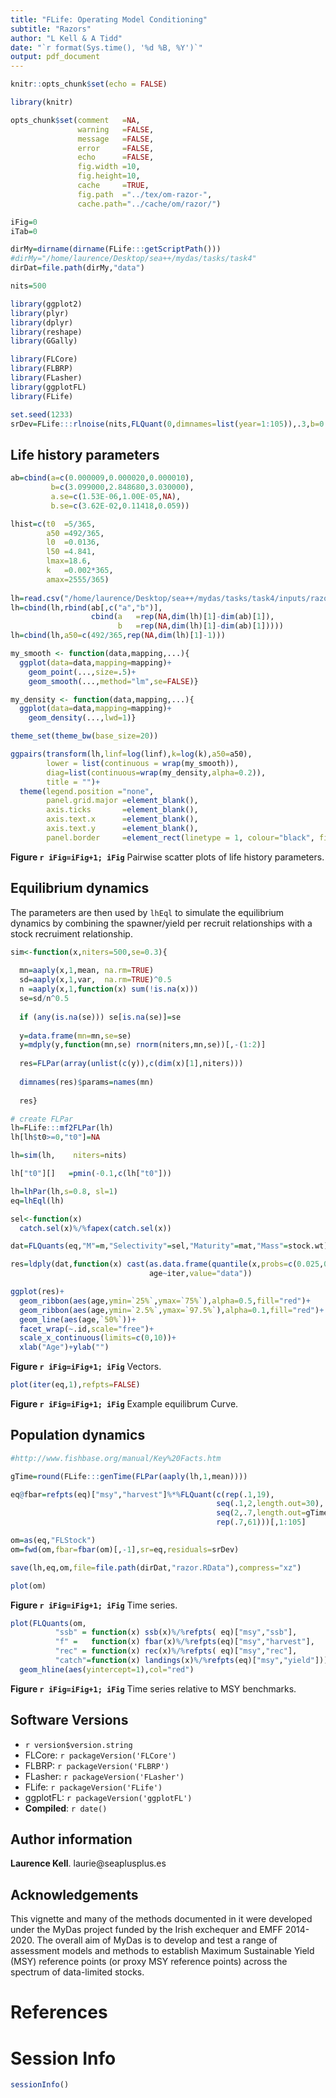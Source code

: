 ```yaml
---
title: "FLife: Operating Model Conditioning"
subtitle: "Razors"
author: "L Kell & A Tidd"
date: "`r format(Sys.time(), '%d %B, %Y')`"
output: pdf_document
---
```

  
```r
knitr::opts_chunk$set(echo = FALSE)

library(knitr)

opts_chunk$set(comment   =NA, 
               warning   =FALSE, 
               message   =FALSE, 
               error     =FALSE, 
               echo      =FALSE,
               fig.width =10, 
               fig.height=10,
               cache     =TRUE, 
               fig.path  ="../tex/om-razor-",
               cache.path="../cache/om/razor/")

iFig=0
iTab=0
```
```r
dirMy=dirname(dirname(FLife:::getScriptPath()))
#dirMy="/home/laurence/Desktop/sea++/mydas/tasks/task4"  
dirDat=file.path(dirMy,"data")

nits=500
```
```r
library(ggplot2)
library(plyr)
library(dplyr)
library(reshape)
library(GGally)

library(FLCore)
library(FLBRP)
library(FLasher)
library(ggplotFL)
library(FLife)
```
```r
set.seed(1233)
srDev=FLife:::rlnoise(nits,FLQuant(0,dimnames=list(year=1:105)),.3,b=0.0)
```

## Life history parameters

```r
ab=cbind(a=c(0.000009,0.000020,0.000010),
         b=c(3.099000,2.848680,3.030000),
         a.se=c(1.53E-06,1.00E-05,NA),
         b.se=c(3.62E-02,0.11418,0.059))

lhist=c(t0  =5/365,
        a50 =492/365,
        l0  =0.0136,
        l50 =4.841,
        lmax=18.6,
        k   =0.002*365,
        amax=2555/365) 
     
lh=read.csv("/home/laurence/Desktop/sea++/mydas/tasks/task4/inputs/razorGrowth.csv")[,1:3]     
lh=cbind(lh,rbind(ab[,c("a","b")],
                  cbind(a   =rep(NA,dim(lh)[1]-dim(ab)[1]),
                        b   =rep(NA,dim(lh)[1]-dim(ab)[1]))))
lh=cbind(lh,a50=c(492/365,rep(NA,dim(lh)[1]-1)))
```

```r
my_smooth <- function(data,mapping,...){
  ggplot(data=data,mapping=mapping)+
    geom_point(...,size=.5)+
    geom_smooth(...,method="lm",se=FALSE)}

my_density <- function(data,mapping,...){
  ggplot(data=data,mapping=mapping)+
    geom_density(...,lwd=1)}

theme_set(theme_bw(base_size=20))

ggpairs(transform(lh,linf=log(linf),k=log(k),a50=a50),
        lower = list(continuous = wrap(my_smooth)),
        diag=list(continuous=wrap(my_density,alpha=0.2)),
        title = "")+
  theme(legend.position ="none",
        panel.grid.major =element_blank(),
        axis.ticks       =element_blank(),
        axis.text.x      =element_blank(),
        axis.text.y      =element_blank(),
        panel.border     =element_rect(linetype = 1, colour="black", fill=NA))
```

**Figure `r iFig=iFig+1; iFig`** Pairwise scatter plots of life history parameters.


## Equilibrium dynamics

The parameters are then used by `lhEql` to simulate the equilibrium dynamics by combining the spawner/yield per recruit relationships with a stock recruiment relationship.

```r
sim<-function(x,niters=500,se=0.3){
  
  mn=aaply(x,1,mean, na.rm=TRUE)
  sd=aaply(x,1,var,  na.rm=TRUE)^0.5
  n =aaply(x,1,function(x) sum(!is.na(x)))
  se=sd/n^0.5
  
  if (any(is.na(se))) se[is.na(se)]=se
  
  y=data.frame(mn=mn,se=se)
  y=mdply(y,function(mn,se) rnorm(niters,mn,se))[,-(1:2)]
  
  res=FLPar(array(unlist(c(y)),c(dim(x)[1],niters)))
  
  dimnames(res)$params=names(mn)
  
  res}

# create FLPar
lh=FLife:::mf2FLPar(lh)
lh[lh$t0>=0,"t0"]=NA

lh=sim(lh,    niters=nits)

lh["t0"][]   =pmin(-0.1,c(lh["t0"]))

lh=lhPar(lh,s=0.8, sl=1)
eq=lhEql(lh)
```

```r
sel<-function(x) 
  catch.sel(x)%/%fapex(catch.sel(x))

dat=FLQuants(eq,"M"=m,"Selectivity"=sel,"Maturity"=mat,"Mass"=stock.wt)

res=ldply(dat,function(x) cast(as.data.frame(quantile(x,probs=c(0.025,0.25,0.5,0.75,0.975))),
                               age~iter,value="data"))

ggplot(res)+
  geom_ribbon(aes(age,ymin=`25%`,ymax=`75%`),alpha=0.5,fill="red")+
  geom_ribbon(aes(age,ymin=`2.5%`,ymax=`97.5%`),alpha=0.1,fill="red")+
  geom_line(aes(age,`50%`))+
  facet_wrap(~.id,scale="free")+
  scale_x_continuous(limits=c(0,10))+
  xlab("Age")+ylab("")
```

**Figure `r iFig=iFig+1; iFig`** Vectors.


```r
plot(iter(eq,1),refpts=FALSE)
```

**Figure `r iFig=iFig+1; iFig`** Example equilibrum Curve.


## Population dynamics

```r
#http://www.fishbase.org/manual/Key%20Facts.htm

gTime=round(FLife:::genTime(FLPar(aaply(lh,1,mean))))

eq@fbar=refpts(eq)["msy","harvest"]%*%FLQuant(c(rep(.1,19),
                                              seq(.1,2,length.out=30),
                                              seq(2,.7,length.out=gTime)[-1],
                                              rep(.7,61)))[,1:105]

om=as(eq,"FLStock")
om=fwd(om,fbar=fbar(om)[,-1],sr=eq,residuals=srDev)

save(lh,eq,om,file=file.path(dirDat,"razor.RData"),compress="xz")    

plot(om)
```

**Figure `r iFig=iFig+1; iFig`** Time series.

```r
plot(FLQuants(om, 
          "ssb" = function(x) ssb(x)%/%refpts( eq)["msy","ssb"], 
          "f" =   function(x) fbar(x)%/%refpts(eq)["msy","harvest"], 
          "rec" = function(x) rec(x)%/%refpts( eq)["msy","rec"], 
          "catch"=function(x) landings(x)%/%refpts(eq)["msy","yield"])) + 
  geom_hline(aes(yintercept=1),col="red") 
```

**Figure `r iFig=iFig+1; iFig`** Time series relative to MSY benchmarks.

\newpage
## Software Versions

* `r version$version.string`
* FLCore:    `r packageVersion('FLCore')`
* FLBRP:     `r packageVersion('FLBRP')`
* FLasher:   `r packageVersion('FLasher')`
* FLife:     `r packageVersion('FLife')`
* ggplotFL:  `r packageVersion('ggplotFL')`
* **Compiled**: `r date()`

## Author information

**Laurence Kell**. laurie@seaplusplus.es

## Acknowledgements

This vignette and many of the methods documented in it were developed under the MyDas project funded by the Irish exchequer and EMFF 2014-2020. The overall aim of MyDas is to develop and test a range of assessment models and methods to establish Maximum Sustainable Yield (MSY) reference points (or proxy MSY reference points) across the spectrum of data-limited stocks.

# References {#References}

\newpage
# Session Info

```r
sessionInfo()
```


